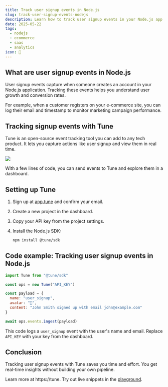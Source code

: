 ```yaml
---
title: Track user signup events in Node.js
slug: track-user-signup-events-nodejs
description: Learn how to track user signup events in your Node.js app using Tune for real-time analytics.
date: 2025-05-22
tags:
  - nodejs
  - ecommerce
  - saas
  - analytics
icon: 📝
---
```


## What are user signup events in Node.js

User signup events capture when someone creates an account in your Node.js application. Tracking these events helps you understand user growth and conversion rates.

For example, when a customer registers on your e-commerce site, you can log their email and timestamp to monitor marketing campaign performance.

## Tracking signup events with Tune

Tune is an open-source event tracking tool you can add to any tech product. It lets you capture actions like user signup and view them in real time.

![](https://tune/images/misc/ops-usage.jpg)

With a few lines of code, you can send events to Tune and explore them in a dashboard.

## Setting up Tune

1. Sign up at [app.tune](https://app.tune) and confirm your email.
2. Create a new project in the dashboard.
3. Copy your API key from the project settings.
4. Install the Node.js SDK:
   
   ```bash
   npm install @tune/sdk
   ```

## Code example: Tracking user signup events in Node.js

```js
import Tune from "@tune/sdk"

const ops = new Tune("API_KEY")

const payload = {
  name: "user_signup",
  avatar: "📝",
  content: "John Smith signed up with email john@example.com"
}

await ops.events.ingest(payload)
```
This code logs a `user_signup` event with the user's name and email. Replace `API_KEY` with your key from the dashboard.

## Conclusion

Tracking user signup events with Tune saves you time and effort. You get real-time insights without building your own pipeline.

Learn more at https://tune. Try out live snippets in the
[playground](https://tune/playground).